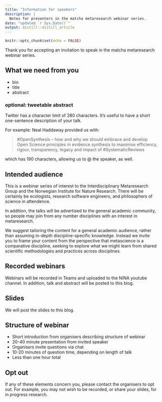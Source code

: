 ```yaml
---
title: "Information for speakers"
description: |
  Notes for presenters in the matcha metaresearch webinar series.
date: "updated `r Sys.Date()`"
output: distill::distill_article
---
```


```r
knitr::opts_chunk$set(echo = FALSE)
```

Thank you for accepting an invitation to speak in the matcha metaresearch webinar series. 

## What we need from you

- bio
- title
- abstract

### optional: tweetable abstract

Twitter has a character limit of 280 characters. It's useful to have a short one-sentence description of your talk.

For example: Neal Haddaway provided us with:

> #OpenSynthesis – how and why we should embrace and develop Open Science principles in evidence synthesis to maximise efficiency, rigour, transparency, legacy and impact of #SystematicReviews

which has 190 characters, allowing us to @ the speaker, as well. 

## Intended audience

This is a webinar series of interest to the Interdisciplinary Metaresearch Group and the Norwegian Institute for Nature Research. There will be certainly be ecologists, research software engineers, and philosophers of science in attendence.

In addition, the talks will be advertised to the general academic community, so people may join from any number disciplines with an interest in metaresearch. 

We suggest tailoring the content for a general academic audience, rather than assuming in-depth discipline-specific knowledge. Instead we invite you to frame your content from the perspective that metascience is a comparative discipline, seeking to explore what we might learn from shared scientific methodologies and practices across disciplines. 

## Recorded webinars

Webinars will be recorded in Teams and uploaded to the NINA youtube channel. In addition, talk and abstract will be posted to this blog. 

## Slides

We will post the slides to this blog.

## Structure of webinar

- Short introduction from organisers describing structure of webinar
- 20-40 minute presentation from invited speaker
- Organisers invite questions via chat
- 10-20 minutes of question time, depending on length of talk
- Less than one hour total

## Opt out

If any of these elements concern you, please contact the organisers to opt out. For example, you may not wish to be recorded, or share your slides, for in progress research. 
